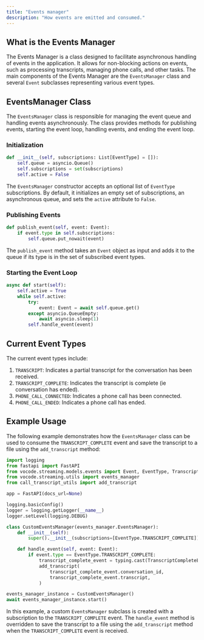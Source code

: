 ```yaml
---
title: "Events manager"
description: "How events are emitted and consumed."
---
```


## What is the Events Manager

The Events Manager is a class designed to facilitate asynchronous handling of events in the application. It allows for non-blocking actions on events, such as processing transcripts, managing phone calls, and other tasks. The main components of the Events Manager are the `EventsManager` class and several `Event` subclasses representing various event types.

## EventsManager Class

The `EventsManager` class is responsible for managing the event queue and handling events asynchronously. The class provides methods for publishing events, starting the event loop, handling events, and ending the event loop.

### Initialization

```python
def __init__(self, subscriptions: List[EventType] = []):
    self.queue = asyncio.Queue()
    self.subscriptions = set(subscriptions)
    self.active = False
```

The `EventsManager` constructor accepts an optional list of `EventType` subscriptions. By default, it initializes an empty set of subscriptions, an asynchronous queue, and sets the `active` attribute to `False`.

### Publishing Events

```python
def publish_event(self, event: Event):
    if event.type in self.subscriptions:
        self.queue.put_nowait(event)
```

The `publish_event` method takes an `Event` object as input and adds it to the queue if its type is in the set of subscribed event types.

### Starting the Event Loop

```python
async def start(self):
    self.active = True
    while self.active:
        try:
            event: Event = await self.queue.get()
        except asyncio.QueueEmpty:
            await asyncio.sleep(1)
        self.handle_event(event)
```

## Current Event Types

The current event types include:

1. `TRANSCRIPT`: Indicates a partial transcript for the conversation has been received.
2. `TRANSCRIPT_COMPLETE`: Indicates the transcript is complete (ie conversation has ended).
3. `PHONE_CALL_CONNECTED`: Indicates a phone call has been connected.
4. `PHONE_CALL_ENDED`: Indicates a phone call has ended.

## Example Usage

The following example demonstrates how the `EventsManager` class can be used to consume the `TRANSCRIPT_COMPLETE` event and save the transcript to a file using the `add_transcript` method:

```python
import logging
from fastapi import FastAPI
from vocode.streaming.models.events import Event, EventType, TranscriptCompleteEvent
from vocode.streaming.utils import events_manager
from call_transcript_utils import add_transcript

app = FastAPI(docs_url=None)

logging.basicConfig()
logger = logging.getLogger(__name__)
logger.setLevel(logging.DEBUG)

class CustomEventsManager(events_manager.EventsManager):
    def __init__(self):
        super().__init__(subscriptions=[EventType.TRANSCRIPT_COMPLETE])

    def handle_event(self, event: Event):
        if event.type == EventType.TRANSCRIPT_COMPLETE:
            transcript_complete_event = typing.cast(TranscriptCompleteEvent, event)
            add_transcript(
                transcript_complete_event.conversation_id,
                transcript_complete_event.transcript,
            )

events_manager_instance = CustomEventsManager()
await events_manager_instance.start()
```

In this example, a custom `EventsManager` subclass is created with a subscription to the `TRANSCRIPT_COMPLETE` event. The `handle_event` method is overridden to save the transcript to a file using the `add_transcript` method when the `TRANSCRIPT_COMPLETE` event is received.

